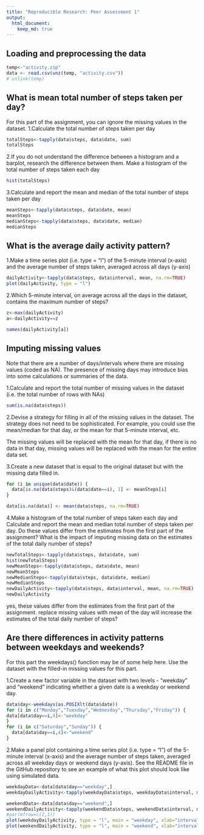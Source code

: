 ```yaml
---
title: "Reproducible Research: Peer Assessment 1"
output: 
  html_document:
    keep_md: true
---
```



## Loading and preprocessing the data
```r
temp<-"activity.zip"
data <- read.csv(unz(temp, "activity.csv"))
# unlink(temp)
```

## What is mean total number of steps taken per day?

For this part of the assignment, you can ignore the missing values in the dataset.
1.Calculate the total number of steps taken per day
```r
totalSteps<-tapply(data$steps, data$date, sum)
totalSteps
```
2.If you do not understand the difference between a histogram and a barplot, research the difference between them. Make a histogram of the total number of steps taken each day
```r
hist(totalSteps)
```
3.Calculate and report the mean and median of the total number of steps taken per day

```r
meanSteps<-tapply(data$steps, data$date, mean)
meanSteps
medianSteps<-tapply(data$steps, data$date, median)
medianSteps
```
## What is the average daily activity pattern?

1.Make a time series plot (i.e. type = "l") of the 5-minute interval (x-axis) and the average number of steps taken, averaged across all days (y-axis)
```r
dailyActivity<-tapply(data$steps, data$interval, mean, na.rm=TRUE)
plot(dailyActivity, type = "l")
```

2.Which 5-minute interval, on average across all the days in the dataset, contains the maximum number of steps?

```r
z<-max(dailyActivity)
a<-dailyActivity==z

names(dailyActivity[a])

```
## Imputing missing values

Note that there are a number of days/intervals where there are missing values (coded as NA). The presence of missing days may introduce bias into some calculations or summaries of the data.

1.Calculate and report the total number of missing values in the dataset (i.e. the total number of rows with NAs)
```r
sum(is.na(data$steps))
```

2.Devise a strategy for filling in all of the missing values in the dataset. The strategy does not need to be sophisticated. For example, you could use the mean/median for that day, or the mean for that 5-minute interval, etc.

The missing values will be replaced with the mean for that day, if there is no data in that day, missing values will be replaced with the mean for the entire data set. 

3.Create a new dataset that is equal to the original dataset but with the missing data filled in.

```r
for (i in unique(data$date)) {
  data[is.na(data$steps)&(data$date==i), 1] <- meanSteps[i]
}

data[is.na(data)] <- mean(data$steps, na.rm=TRUE)
```

4.Make a histogram of the total number of steps taken each day and Calculate and report the mean and median total number of steps taken per day. Do these values differ from the estimates from the first part of the assignment? What is the impact of imputing missing data on the estimates of the total daily number of steps?
```r

newTotalSteps<-tapply(data$steps, data$date, sum)
hist(newTotalSteps)
newMeanSteps<-tapply(data$steps, data$date, mean)
newMeanSteps
newMedianSteps<-tapply(data$steps, data$date, median)
newMedianSteps
newDailyActivity<-tapply(data$steps, data$interval, mean, na.rm=TRUE)
newDailyActivity
```
yes,  these values differ from the estimates from the first part of the assignment. replace missing values with mean of the day will increase the estimates of the total daily number of steps?

## Are there differences in activity patterns between weekdays and weekends?

For this part the weekdays() function may be of some help here. Use the dataset with the filled-in missing values for this part.

1.Create a new factor variable in the dataset with two levels - "weekday" and "weekend" indicating whether a given date is a weekday or weekend day.
```r
data$day<-weekdays(as.POSIXlt(data$date))
for (i in c("Monday","Tuesday","Wednesday","Thursday","Friday")) {
data[data$day==i,4]<-"weekday"
}
for (i in c("Saturday","Sunday")) {
  data[data$day==i,4]<-"weekend"
}
```

2.Make a panel plot containing a time series plot (i.e. type = "l") of the 5-minute interval (x-axis) and the average number of steps taken, averaged across all weekday days or weekend days (y-axis). See the README file in the GitHub repository to see an example of what this plot should look like using simulated data.



```r
weekdayData<-data[data$day=="weekday",]
weekdayDailyActivity<-tapply(weekdayData$steps, weekdayData$interval, mean, na.rm=TRUE)

weekendData<-data[data$day=="weekend",]
weekendDailyActivity<-tapply(weekendData$steps, weekendData$interval, mean, na.rm=TRUE)
#par(mfrow=c(2,1))
plot(weekdayDailyActivity, type = "l", main = "weekday", xlab="interval", ylab="Number of steps")
plot(weekendDailyActivity, type = "l", main = "weekend", xlab="interval", ylab="Number of steps")

```








